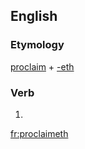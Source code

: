 ==English==

===Etymology===
[[proclaim]] + [[-eth]]

===Verb===
{{en-verb form}}

# {{en-archaic third-person singular of|proclaim}}

[[fr:proclaimeth]]
